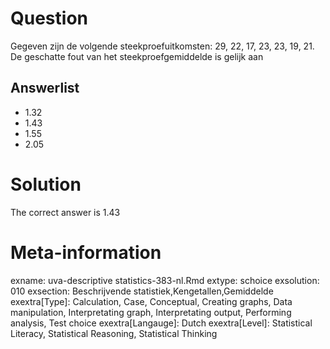 Question
========

Gegeven zijn de volgende steekproefuitkomsten: 29, 22, 17, 23, 23, 19, 21. De geschatte fout van het steekproefgemiddelde is gelijk aan 

Answerlist
----------
* 1.32
* 1.43
* 1.55
* 2.05

Solution
========

The correct answer is  1.43 

Meta-information
================
exname: uva-descriptive statistics-383-nl.Rmd 
extype: schoice 
exsolution: 010 
exsection: Beschrijvende statistiek,Kengetallen,Gemiddelde 
exextra[Type]: Calculation, Case, Conceptual, Creating graphs, Data manipulation, Interpretating graph, Interpretating output, Performing analysis, Test choice 
exextra[Langauge]: Dutch 
exextra[Level]: Statistical Literacy, Statistical Reasoning, Statistical Thinking 
